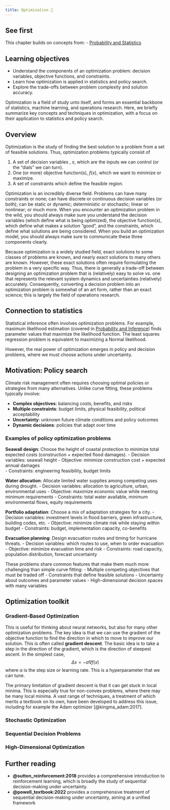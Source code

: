 ```yaml
---
title: Optimization 🚧
---
```


## See first {.unnumbered}

This chapter builds on concepts from:
- [Probability and Statistics](/chapters/fundamentals/probability-stats.qmd)

## Learning objectives {.unnumbered}

- Understand the components of an optimization problem: decision variables, objective functions, and constraints.
- Learn how optimization is applied in statistics and policy search.
- Explore the trade-offs between problem complexity and solution accuracy.

Optimization is a field of study unto itself, and forms an essential backbone of statistics, machine learning, and operations research.
Here, we briefly summarize key concepts and techniques in optimization, with a focus on their application to statistics and policy search.

## Overview

Optimization is the study of finding the best solution to a problem from a set of feasible solutions.
Thus, optimization problems typically consist of

1. A set of decision variables , $x$, which are the inputs we can control (or the "dials" we can turn).
1. One (or more) objective function(s), $f(x)$, which we want to minimize or maximize.
1. A set of constraints which define the feasible region.

Optimization is an incredibly diverse field.
Problems can have many constraints or none; can have discrete or continuous decision variables (or both); can be static or dynamic; deterministic or stochastic; linear or nonlinear; or much more.
When you encounter an optimization problem in the wild, you should always make sure you understand the decision variables (which define what is being optimized), the objective function(s), which define what makes a solution "good", and the constraints, which define what solutions are being considered.
When you build an optimization model, you should always make sure to communicate these three components clearly.

Because optimization is a widely studied field, exact solutions to some classes of problems are known, and nearly exact solutions to many others are known.
However, these exact solutions often require formulating the problem in a very specific way.
Thus, there is generally a trade-off between designing an optimization problem that is (relatively) easy to solve vs. one that represents the relevant system dynamics and uncertainties (relatively) accurately.
Consequently, converting a decision problem into an optimization problem is somewhat of an art form, rather than an exact science; this is largely the field of operations research.

## Connection to statistics

Statistical inference often involves optimization problems.
For example, maximum likelihood estimation (covered in [Probability and Inference](/chapters/fundamentals/probability-stats.qmd)) finds parameter values that maximize the likelihood function.
The least squares regression problem is equivalent to maximizing a Normal likelihood.

However, the real power of optimization emerges in policy and decision problems, where we must choose actions under uncertainty.

## Motivation: Policy search

Climate risk management often requires choosing optimal policies or strategies from many alternatives.
Unlike curve fitting, these problems typically involve:

- **Complex objectives**: balancing costs, benefits, and risks
- **Multiple constraints**: budget limits, physical feasibility, political acceptability
- **Uncertainty**: unknown future climate conditions and policy outcomes
- **Dynamic decisions**: policies that adapt over time

### Examples of policy optimization problems

**Seawall design**: Choose the height of coastal protection to minimize total expected costs (construction + expected flood damages).
- Decision variables: seawall height
- Objective: minimize construction cost + expected annual damages  
- Constraints: engineering feasibility, budget limits

**Water allocation**: Allocate limited water supplies among competing uses during drought.
- Decision variables: allocation to agriculture, urban, environmental uses
- Objective: maximize economic value while meeting minimum requirements
- Constraints: total water available, minimum environmental flows, equity requirements

**Portfolio adaptation**: Choose a mix of adaptation strategies for a city.
- Decision variables: investment levels in flood barriers, green infrastructure, building codes, etc.
- Objective: minimize climate risk while staying within budget
- Constraints: budget, implementation capacity, co-benefits

**Evacuation planning**: Design evacuation routes and timing for hurricane threats.
- Decision variables: which routes to use, when to order evacuation  
- Objective: minimize evacuation time and risk
- Constraints: road capacity, population distribution, forecast uncertainty

These problems share common features that make them much more challenging than simple curve fitting:
- Multiple competing objectives that must be traded off
- Constraints that define feasible solutions
- Uncertainty about outcomes and parameter values
- High-dimensional decision spaces with many variables

## Optimization toolkit

### Gradient-Based Optimization

This is useful for thinking about neural networks, but also for many other optimization problems.
The key idea is that we can use the gradient of the objective function to find the direction in which to move to improve our solution.
This is often called **gradient descent**.
The basic idea is to take a step in the direction of the gradient, which is the direction of steepest ascent.
In the simplest case,
$$
\Delta x = -\alpha \nabla f(x)
$$
where $\alpha$ is the step size or learning rate.
This is a hyperparameter that we can tune.

The primary limitation of gradient descent is that it can get stuck in local minima.
This is especially true for non-convex problems, where there may be many local minima.
A vast range of techniques, a treatment of which merits a textbook on its own, have been developed to address this issue, including for example the Adam optimizer [@kingma_adam:2017].

### Stochastic Optimization

### Sequential Decision Problems

### High-Dimensional Optimization

## Further reading {.unnumbered}

- **@sutton_reinforcement:2018** provides a comprehensive introduction to reinforcement learning, which is broadly the study of sequential decision-making under uncertainty.
- **@powell_textbook:2022** provides a comprehensive treatment of sequential decision-making under uncertainty, aiming at a unified framework